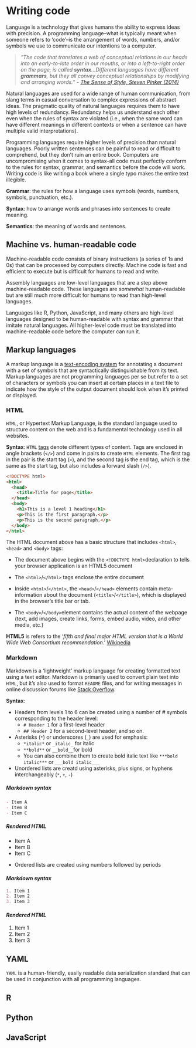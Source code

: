 # Writing code {.unnumbered}

Language is a technology that gives humans the ability to express ideas with precision. A programming language--what is typically meant when someone refers to 'code'--is the arrangement of words, numbers, and/or symbols we use to communicate our intentions to a computer.

> *"The code that translates a web of conceptual relations in our heads into an early-to-late order in our mouths, or into a left-to-right order on the page, is called **syntax**...Different languages have different **grammars**, but they all convey conceptual relationships by modifying and arranging words." - [The Sense of Style, Steven Pinker (2014)](https://stevenpinker.com/publications/sense-style-thinking-persons-guide-writing-21st-century)*

Natural languages are used for a wide range of human communication, from slang terms in casual conversation to complex expressions of abstract ideas. The pragmatic quality of natural languages requires them to have high levels of redundancy. Redundancy helps us understand each other even when the rules of syntax are violated (i.e., when the same word can have different meanings in different contexts or when a sentence can have multiple valid interpretations).

Programming languages require higher levels of precision than natural languages. Poorly written sentences can be painful to read or difficult to comprehend, but they don't ruin an entire book. Computers are uncompromising when it comes to syntax--all code must perfectly conform to the rules for syntax, grammar, and semantics before the code will work. Writing code is like writing a book where a single typo makes the entire text illegible. 

::: {.callout-note title="Terms to know"}

**Grammar**: the rules for how a language uses symbols (words, numbers, symbols, punctuation, etc.).

**Syntax**: how to arrange words and phrases into sentences to create meaning.

**Semantics**: the meaning of words and sentences.

:::

## Machine vs. human-readable code

Machine-readable code consists of binary instructions (a series of 1s and 0s) that can be processed by computers directly. Machine code is fast and efficient to execute but is difficult for humans to read and write. 

Assembly languages are low-level languages that are a step above machine-readable code. These languages are *somewhat* human-readable but are still much more difficult for humans to read than high-level languages.

Languages like R, Python, JavaScript, and many others are high-level languages designed to be human-readable with syntax and grammar that imitate natural languages. All higher-level code must be translated into machine-readable code before the computer can run it.


## Markup languages

A markup language is a [text-encoding system](https://en.wikipedia.org/wiki/Markup_language?oldformat=true) for annotating a document with a set of symbols that are syntactically distinguishable from its text. Markup languages are not programming languages per se but refer to a set of characters or symbols you can insert at certain places in a text file to indicate how the style of the output document should look when it’s printed or displayed.


### HTML

`HTML`, or Hypertext Markup Language, is the standard language used to structure content on the web and is a fundamental technology used in all websites. 

**Syntax**: `HTML` [tags](https://www.w3schools.com/tags/) denote different types of content. Tags are enclosed in angle brackets (`</>`) and come in pairs to create `HTML` elements. The first tag in the pair is the start tag (`<`), and the second tag is the end tag, which is the same as the start tag, but also includes a forward slash (`/>`).

```HTML
<!DOCTYPE html>
<html>
  <head>
    <title>Title for page</title>
  </head>
  <body>
    <h1>This is a level 1 heading</h1>
    <p>This is the first paragraph.</p>
    <p>This is the second paragraph.</p>
  </body>
</html>
```

The HTML document above has a basic structure that includes `<html>`, `<head>` and `<body>` tags:

-   The document above begins with the `<!DOCTYPE html> `declaration to tells your browser application is an HTML5 document

-   The `<html>`/`</html>` tags enclose the entire document

-   Inside `<html>`/`</html>`, the `<head>`/`</head>` elements contain meta-information about the document (`<title>`/`</title>`), which is displayed in the browser's title bar or tab.

-   The `<body>`/`</body> `element contains the actual content of the webpage (text, add images, create links, forms, embed audio, video, and other media, etc.)

::: {.callout-note title="Terms to know"}

**HTML5** is refers to the '*fifth and final major HTML version that is a World Wide Web Consortium recommendation*.' [Wikipedia](https://en.wikipedia.org/wiki/HTML5?oldformat=true) 

:::

### Markdown

Markdown is a 'lightweight' markup language for creating formatted text using a text editor. Markdown is primarily used to convert plain text into `HTML`, but it's also used to format `README` files, and for writing messages in online discussion forums like [Stack Overflow](https://stackoverflow.com/).

**Syntax**:

-   Headers from levels 1 to 6 can be created using a number of # symbols corresponding to the header level:
    -   `# Header 1` for a first-level header
    -   `## Header 2` for a second-level header, and so on.

-   Asterisks (`*`) or underscores (`_`) are used for emphasis: 
    -   `*italic*` or `_italic_` for italic   
    -   `**bold**` or `__bold__ `for bold   
    -   You can also combine them to create bold italic text like `***bold italic***` or `___bold italic___`

-   Unordered lists are creatd using asterisks, plus signs, or hyphens interchangeably (`*`, `+`, `-`)

::: {layout-ncol=2}

##### *Markdown syntax*

```Markdown
- Item A
- Item B
- Item C
```

##### *Rendered HTML*

- Item A
- Item B
- Item C

:::

-   Ordered lists are created using numbers followed by periods

::: {layout-ncol=2}

#### *Markdown syntax*

```Markdown
1. Item 1
2. Item 2
3. Item 3
```

#### *Rendered HTML*

1. Item 1
2. Item 2
3. Item 3

:::


## YAML 

`YAML` is a human-friendly, easily readable data serialization standard that can be used in conjunction with all programming languages.



## R

## Python

## JavaScript

